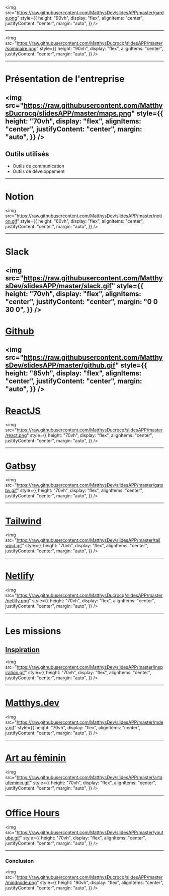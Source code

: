 

<img
  src="https://raw.githubusercontent.com/MatthysDev/slidesAPP/master/garde.png"
  style={{
    height: "90vh",
    display: "flex",
    alignItems: "center",
    justifyContent: "center",
    margin: "auto",
  }}
/>

---

<img
  src="https://raw.githubusercontent.com/MatthysDucrocq/slidesAPP/master/sommaire.png"
  style={{
    height: "90vh",
    display: "flex",
    alignItems: "center",
    justifyContent: "center",
    margin: "auto",
  }}
/>

---

# Présentation de l'entreprise

<img
  src="https://raw.githubusercontent.com/MatthysDucrocq/slidesAPP/master/maps.png"
  style={{
    height: "70vh",
    display: "flex",
    alignItems: "center",
    justifyContent: "center",
    margin: "auto",
  }}
/>
---

## Outils utilisés

<ul><li>Outils de communication</li>

<li>Outils de développement</li></ul>

---

# Notion

<img
  src="https://raw.githubusercontent.com/MatthysDev/slidesAPP/master/notion.gif"
  style={{
    height: "60vh",
    display: "flex",
    alignItems: "center",
    justifyContent: "center",
    margin: "auto",
  }}
/>

---

# Slack

<img
  src="https://raw.githubusercontent.com/MatthysDev/slidesAPP/master/slack.gif"
  style={{
    height: "70vh",
    display: "flex",
    alignItems: "center",
    justifyContent: "center",
    margin: "0 0 30 0",
  }}
/>
---

# [Github](www.github.com)

<img
  src="https://raw.githubusercontent.com/MatthysDev/slidesAPP/master/github.gif"
  style={{
    height: "85vh",
    display: "flex",
    alignItems: "center",
    justifyContent: "center",
    margin: "auto",
  }}
/>
---

# [ReactJS](https://fr.reactjs.org/)

<img
  src="https://raw.githubusercontent.com/MatthysDucrocq/slidesAPP/master/react.png"
  style={{
    height: "70vh",
    display: "flex",
    alignItems: "center",
    justifyContent: "center",
    margin: "auto",
  }}
/>

---

# [Gatbsy](https://www.gatsbyjs.com/)

<img
  src="https://raw.githubusercontent.com/MatthysDev/slidesAPP/master/gatsby.gif"
  style={{
    height: "70vh",
    display: "flex",
    alignItems: "center",
    justifyContent: "center",
    margin: "auto",
  }}
/>

---

# [Tailwind](https://tailwindcss.com/)

<img
  src="https://raw.githubusercontent.com/MatthysDev/slidesAPP/master/tailwind.gif"
  style={{
    height: "70vh",
    display: "flex",
    alignItems: "center",
    justifyContent: "center",
    margin: "auto",
  }}
/>

---

# [Netlify](https://www.netlify.com/)

<img
  src="https://raw.githubusercontent.com/MatthysDucrocq/slidesAPP/master/netlify.png"
  style={{
    height: "70vh",
    display: "flex",
    alignItems: "center",
    justifyContent: "center",
    margin: "auto",
  }}
/>

---

# Les missions

## [Inspiration](https://inspiration.davidl.fr/)

<img
  src="https://raw.githubusercontent.com/MatthysDev/slidesAPP/master/inspiration.gif"
  style={{
    height: "70vh",
    display: "flex",
    alignItems: "center",
    justifyContent: "center",
    margin: "auto",
  }}
/>

---

# [Matthys.dev](https://matthys.dev)

<img
  src="https://raw.githubusercontent.com/MatthysDev/slidesAPP/master/mdev.gif"
  style={{
    height: "70vh",
    display: "flex",
    alignItems: "center",
    justifyContent: "center",
    margin: "auto",
  }}
/>

---

# [Art au féminin](https://artaufeminin.fr/)

<img
  src="https://raw.githubusercontent.com/MatthysDev/slidesAPP/master/artaufeminin.gif"
  style={{
    height: "70vh",
    display: "flex",
    alignItems: "center",
    justifyContent: "center",
    margin: "auto",
  }}
/>

---

# [Office Hours](https://www.youtube.com/channel/UCO0X5b0mQ4eIHitXHXSFUyw)

<img
  src="https://raw.githubusercontent.com/MatthysDev/slidesAPP/master/youtube.gif"
  style={{
    height: "70vh",
    display: "flex",
    alignItems: "center",
    justifyContent: "center",
    margin: "auto",
  }}
/>


---

### Conclusion

<img
  src="https://raw.githubusercontent.com/MatthysDucrocq/slidesAPP/master/mindnode.png"
  style={{
    height: "90vh",
    display: "flex",
    alignItems: "center",
    justifyContent: "center",
    margin: "auto",
  }}
/>
